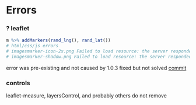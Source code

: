 # Errors

### ? leaflet


```r
m %>% addMarkers(rand_lng(), rand_lat())
# html/css/js errors
# imagesmarker-icon-2x.png Failed to load resource: the server responded with a status of 403 (Forbidden)
# imagesmarker-shadow.png Failed to load resource: the server responded with a status of 403 (Forbidden)
```

error was pre-existing and not caused by 1.0.3
fixed but not solved [commit](https://github.com/timelyportfolio/leaflet/commit/4b841f02c399a206c84642a42e5eb189498f9b65)


### controls

leaflet-measure, layersControl, and probably others do not remove

